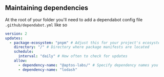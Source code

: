 
## Maintaining dependencies

At the root of your folder you'll need to add a dependabot config file `.github/dependabot.yml` like so

<FileTree>
  <FileTree.Folder name="root" defaultOpen>
    <FileTree.Folder name=".github" defaultOpen>
      <FileTree.File name="dependabot.yml" />
    </FileTree.Folder>
    <FileTree.Folder name="...other code" defaultOpen />
  </FileTree.Folder>
</FileTree>

```yml filename=".github/dependabot.yml"
version: 2
updates:
  - package-ecosystem: "pnpm" # Adjust this for your project's ecosystem (e.g., npm, maven)
    directory: "/" # Directory where package manifests are located
    schedule:
      interval: "daily" # How often to check for updates
    allow:
      - dependency-name: "@aptos-labs/" # Specify dependency names you want to include
      - dependency-name: "lodash"
```